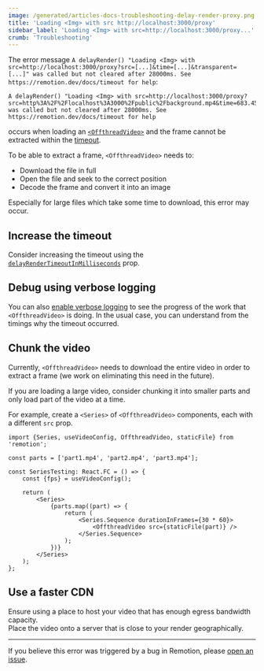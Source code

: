```yaml
---
image: /generated/articles-docs-troubleshooting-delay-render-proxy.png
title: 'Loading <Img> with src http://localhost:3000/proxy'
sidebar_label: 'Loading <Img> with src=http://localhost:3000/proxy...'
crumb: 'Troubleshooting'
---
```


The error message `A delayRender() "Loading <Img> with src=http://localhost:3000/proxy?src=[...]&time=[...]&transparent=[...]" was called but not cleared after 28000ms. See https://remotion.dev/docs/timeout for help`:

```
A delayRender() "Loading <Img> with src=http://localhost:3000/proxy?src=http%3A%2F%2Flocalhost%3A3000%2Fpublic%2Fbackground.mp4&time=683.45&transparent=false" was called but not cleared after 28000ms. See https://remotion.dev/docs/timeout for help
```

occurs when loading an [`<OffthreadVideo>`](/docs/offthreadvideo) and the frame cannot be extracted within the [timeout](/docs/cli/render#--timeout).

To be able to extract a frame, `<OffthreadVideo>` needs to:

- Download the file in full
- Open the file and seek to the correct position
- Decode the frame and convert it into an image

Especially for large files which take some time to download, this error may occur.

## Increase the timeout

Consider increasing the timeout using the [`delayRenderTimeoutInMilliseconds`](/docs/offthreadvideo/#delayrendertimeoutinmilliseconds) prop.

## Debug using verbose logging

You can also [enable verbose logging](/docs/troubleshooting/debug-failed-render) to see the progress of the work that `<OffthreadVideo>` is doing. In the usual case, you can understand from the timings why the timeout occurred.

## Chunk the video

Currently, `<OffthreadVideo>` needs to download the entire video in order to extract a frame (we work on eliminating this need in the future).

If you are loading a large video, consider chunking it into smaller parts and only load part of the video at a time.

For example, create a `<Series>` of `<OffthreadVideo>` components, each with a different `src` prop.

```tsx twoslash
import {Series, useVideoConfig, OffthreadVideo, staticFile} from 'remotion';

const parts = ['part1.mp4', 'part2.mp4', 'part3.mp4'];

const SeriesTesting: React.FC = () => {
	const {fps} = useVideoConfig();

	return (
		<Series>
			{parts.map((part) => {
				return (
					<Series.Sequence durationInFrames={30 * 60}>
						<OffthreadVideo src={staticFile(part)} />
					</Series.Sequence>
				);
			})}
		</Series>
	);
};
```

## Use a faster CDN

Ensure using a place to host your video that has enough egress bandwidth capacity.  
Place the video onto a server that is close to your render geographically.

---

If you believe this error was triggered by a bug in Remotion, please [open an issue](/docs/get-help).
